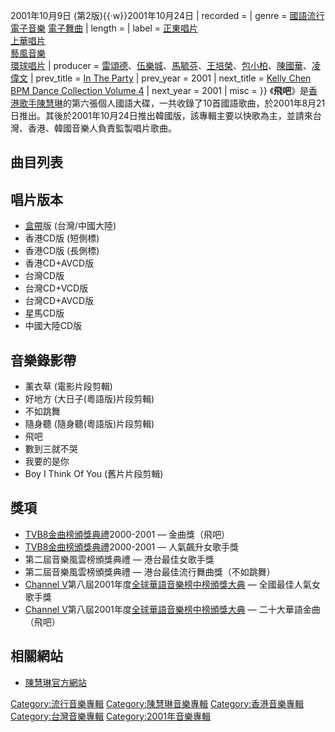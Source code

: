{{Infobox album <!-- See Wikipedia:WikiProject_Albums -->
| name       = 飛吧
| type       = 專輯
| artist     = [[陳慧琳|陳慧琳]]
| cover      = Kelly Chen Flying.jpg
<!-- 未知參數 | background = orange -->
| released   = {{HK}}{{TW}}2001年8月21日{{·w}}{{HK}}{{TW}}2001年10月9日 (第2版){{·w}}{{KOR}}2001年10月24日
| recorded   = 
| genre      = [[國語|國語]][[流行音樂|流行]] [[電子音樂|電子音樂]] [[電子舞曲|電子舞曲]]
| length     = 
| label      = {{flagicon|HK}} [[正東唱片|正東唱片]]<br />{{flagicon|Taiwan}} [[上華唱片|上華唱片]]<br />{{flagicon|CHN}} [[藝風音樂|藝風音樂]]<br />{{flagicon|SIN}}{{flagicon|MAL}}{{flagicon|KOR}} [[環球唱片|環球唱片]]
| producer   = [[雷頌德|雷頌德]]、[[伍樂城|伍樂城]]、[[馬毓芬|馬毓芬]]、[[王培榮|王培榮]]、[[包小柏|包小柏]]、[[陳國華_(音樂人)|陳國華]]、[[凌偉文|凌偉文]]
| prev_title = [[In_The_Party|In The Party]]
| prev_year  = 2001
| next_title = [[Kelly_Chen_BPM_Dance_Collection_Volume_4|Kelly Chen BPM Dance Collection Volume 4]]
| next_year  = 2001
| misc       = {{Extra album cover
  | header  = 内地及台灣版封面
  | caption = 
  | type    = 錄音室專輯
  | cover   = 飛吧2.jpg
  | border  = yes
  | alt     = 
  }}
}}
《'''飛吧'''》是[[香港|香港]][[歌手|歌手]][[陳慧琳|陳慧琳]]的第六張個人國語大碟，一共收錄了10首國語歌曲，於2001年8月21日推出。其後於2001年10月24日推出韓國版，該專輯主要以快歌為主，並請來台灣、香港、韓國音樂人負責監製唱片歌曲。

== 曲目列表 ==
{{Tracklist
| collapsed = 
| headline = CD
| font_size = 
| total_length =

| all_writing = 
| all_music = 
| all_lyrics = 
| all_arranger = 
| all_producer = 
| all_except =

| title1 = 飛吧
| note1 = 
| longnote1 = 改編自韓國歌手{{link-ko|李允正 (歌手)|이윤정 (1976년)|李允正}}的《Seduce》
| music1 = {{link-ko|尹尚|윤상}}（{{lang|ko|윤상}}）
| lyrics1 = [[易家揚|易家揚]]
| arranger1 = {{link-ko|尹日尚|윤일상 (작곡가)}} （{{lang|ko|윤일상}}）
| producer1 = [[王培榮|王培榮]]<br>尹日尚
| extra1 = 
| length1 =

| title2 = 不如跳舞
| note2 = 
| longnote2 = 粵語原曲為《失憶週末》
| music2 = [[雷頌德|雷頌德]]
| lyrics2 = [[林夕|林夕]]
| arranger2 = 雷頌德
| producer2 = 雷頌德
| extra2 = 
| length2 =

| title3 = 數到三就不哭
| note3 = 
| longnote3 = 改編自韓國歌手{{link-ko|徐真英|서진영}}（{{lang|ko|서진영}}）的《Love Letter》
| music3 = {{link-ko|金宣民|김선민}}（{{lang|ko|김선민}}）<br>{{link-ko|金義錫|김의석}}（{{lang|ko|김의석}}）
| lyrics3 = 易家揚
| arranger3 = 金宣民<br>金義錫
| producer3 = 王培榮<br>金宣民
| extra3 = 
| length3 =

| title4 =  Boy I Think Of You
| note4 = 
| longnote4 = 
| music4 = [[Budy_Mokoginta|Budy Mokoginta]]<br>[[Anita_Wiersma|Anita Wiersma]]<br>[[A.Volley|A.Volley]]
| lyrics4 =  -{[[于光中|于光中]]}-
| arranger4 = [[屠穎|屠穎]]
| producer4 = [[陳國華_(音樂人)|陳國華]]
| extra4 = 
| length4 =

| title5 = 我要的是你
| note5 = 
| longnote5 =
| music5 = [[薛忠銘|薛忠銘]]
| lyrics5 = [[李焯雄|李焯雄]] 
| arranger5 = [[洪敬堯|洪敬堯]]
| producer5 = [[包小柏|包小柏]]
| extra5 = 
| length5 =

| title6 = 好地方
| note6 = 
| longnote6 = 粵語原曲為《大日子》
| music6 = 雷頌德
| lyrics6 = 林夕
| arranger6 = 雷頌德
| producer6 = 雷頌德
| extra6 = 
| length6 =

| title7 = 我瘋了
| note7 = 
| longnote7 = 
| music7 = [[張毅|張毅]]
| lyrics7 = [[鄔裕康|鄔裕康]]
| arranger7 = [[黃中岳|黃中岳]]
| producer7 = [[凌偉文|凌偉文]]
| extra7 = 
| length7 =

| title8 = 隨身聽 
| note8 = 國語
| longnote8 = 粵語原曲為《隨身聽》
| music8 = 雷頌德
| lyrics8 = [[甄健強|甄健強]]
| arranger8 = 雷頌德
| producer8 = 雷頌德
| extra8 = 
| length8 =

| title9 = 誰愛過
| note9 = 
| longnote9 = 
| music9 = [[左安安|左安安]]
| lyrics9 = [[張孟晚|張孟晚]]
| arranger9 = [[王豫民|王豫民]] 
| producer9 = [[馬毓芬|馬毓芬]]
| extra9 = 
| length9 =

| title10 = 薰衣草
| note10 = 國語
| longnote10 = 粵語原曲為《薰衣草》<br>電影《[[薰衣草_(電影)|薰衣草]]》國語版主題曲
| music10 = [[伍樂城|伍樂城]]
| lyrics10 = 林夕
| arranger10 = 伍樂城
| producer10 = 伍樂城
| extra10 = 
| length10 = 
}}

{{Tracklist
| collapsed = 
| headline = Bonus AVCD
| font_size = 
| total_length =

| all_writing = 
| all_music = 
| all_lyrics = 
| all_arranger = 
| all_producer = 
| all_except =

| title1 = Computer date not playable

| title2 = 飛吧
| note2 = Karaoke Video

| title3 = 數到三就不哭
| note3 = Karaoke Video

| title4 = 飛吧
| note4 = House Version
| longnote4 = 
| music4 = 尹尚
| lyrics4 = 易家揚
| arranger4 = 尹日尚
| producer4 = 王培榮<br>尹日尚
| extra4 = 
| length4 =

| title5 = 飛吧
| note5 = Techno Version
| longnote5 = 
| music5 = 尹尚
| lyrics5 = 易家揚
| arranger5 = 尹日尚
| producer5 = 王培榮<br>尹日尚
| extra5 = 
| length5 = 
}}

== 唱片版本 ==
* [[盒帶|盒帶]]版 (台灣/中國大陸)
* 香港CD版 (短側標)
* 香港CD版 (長側標)
* 香港CD+AVCD版
* 台灣CD版
* 台灣CD+VCD版
* 台灣CD+AVCD版
* 星馬CD版
* 中國大陸CD版

==音樂錄影帶==
*薰衣草 (電影片段剪輯)
*好地方 (大日子(粵語版)片段剪輯)
*不如跳舞
*隨身聽  (隨身聽(粵語版)片段剪輯)
*飛吧
*數到三就不哭
*我要的是你 
*Boy I Think Of You (舊片片段剪輯)

== 獎項 ==
* [[TVB8金曲榜頒獎典禮|TVB8金曲榜頒獎典禮]]2000-2001 — 金曲獎（飛吧）
* [[TVB8金曲榜頒獎典禮|TVB8金曲榜頒獎典禮]]2000-2001 — 人氣飆升女歌手獎
* 第二屆音樂風雲榜頒獎典禮 — 港台最佳女歌手獎 
* 第二屆音樂風雲榜頒獎典禮 — 港台最佳流行舞曲獎（不如跳舞） 
* [[Channel_V|Channel V]]第八屆2001年度[[全球華語音樂榜中榜頒獎大典|全球華語音樂榜中榜頒獎大典]] — 全國最佳人氣女歌手獎 
* [[Channel_V|Channel V]]第八屆2001年度[[全球華語音樂榜中榜頒獎大典|全球華語音樂榜中榜頒獎大典]] — 二十大華語金曲（飛吧）

== 相關網站 ==
* [https://web.archive.org/web/20070124122828/http://www.kellychen.hk/ 陳慧琳官方網站]

{{陳慧琳}}

[[Category:流行音樂專輯|Category:流行音樂專輯]]
[[Category:陳慧琳音樂專輯|Category:陳慧琳音樂專輯]]
[[Category:香港音樂專輯|Category:香港音樂專輯]]
[[Category:台灣音樂專輯|Category:台灣音樂專輯]]
[[Category:2001年音樂專輯|Category:2001年音樂專輯]]